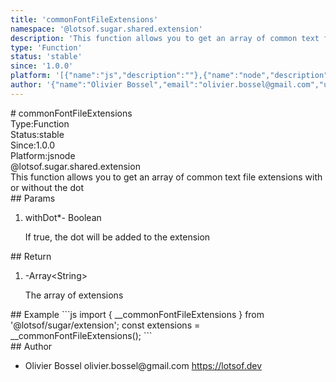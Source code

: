 ```yaml
---
title: 'commonFontFileExtensions'
namespace: '@lotsof.sugar.shared.extension'
description: 'This function allows you to get an array of common text file extensions with or without the dot'
type: 'Function'
status: 'stable'
since: '1.0.0'
platform: '[{"name":"js","description":""},{"name":"node","description":""}]'
author: '{"name":"Olivier Bossel","email":"olivier.bossel@gmail.com","url":"https://lotsof.dev"}'
---
```

<div class="docmap-mdx">
# commonFontFileExtensions
<div class="_metas">
<div class="_type"><span class="_type-label">Type:</span><span class="_type-value">Function</span></div>
<div class="_status"><span class="_status-label">Status:</span><span class="_status-value -stable">stable</span></div>
<div class="_since"><span class="_since-label">Since:</span><span class="_since-value">1.0.0</span></div>
<div class="_platform"><span class="_platform-label">Platform:</span><span class="_platform-value -js">js</span><span class="_platform-value -node">node</span></div>
</div>
<div class="_namespace">@lotsof.sugar.shared.extension</div>
<div class="_description typo-lead typo-format">
This function allows you to get an array of common text file extensions with or without the dot
</div>
<div class="_params">
## Params
<ol class="_list">
<li class="_item">
<span class="_name">withDot<span class="_required">*</span></span><span class="_default">-</span> <span class="_type">Boolean</span>
<p class="_description">If true&comma; the dot will be added to the extension</p>
</li>
</ol>
</div>
<div class="_return">
## Return
<ol class="_list">
<li class="_item">
<span class="_default">-</span><span class="_type">Array&lt;String&gt;</span>
<p class="_description">The array of extensions</p>
</li>
</ol>
</div>
<div class="_examples">
## Example
```js
import { __commonFontFileExtensions } from '@lotsof/sugar/extension';
const extensions = __commonFontFileExtensions();
```
</div>
<div class="_author">
## Author
<ul class="_list">
<li class="_item">
<span class="_name">Olivier Bossel</span>
<span class="_email">olivier.bossel@gmail.com</span>
<a href="https://lotsof.dev" target="_blank" class="_url">https://lotsof.dev</a>
</li>
</ul>
</div>
</div>